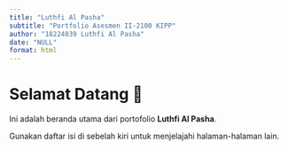 ```yaml
---
title: "Luthfi Al Pasha"
subtitle: "Portfolio Asesmen II-2100 KIPP"
author: "18224039 Luthfi Al Pasha"
date: "NULL"
format: html
---
```


# Selamat Datang 👋

Ini adalah beranda utama dari portofolio **Luthfi Al Pasha**.

Gunakan daftar isi di sebelah kiri untuk menjelajahi halaman-halaman lain.
